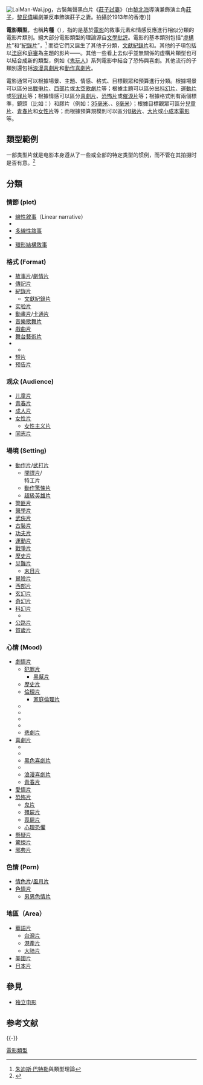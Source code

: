 [[File:LaiMan-Wai.jpg|thumb]]，古裝無聲黑白片《[[莊子試妻_(電影)|莊子試妻]]》（由[[黎北海|黎北海]]導演兼飾演主角[[莊子|莊子]]，[[黎民偉|黎民偉]]編劇兼反串飾演莊子之妻。拍攝於1913年的香港）]]

'''電影類型'''，也稱'''片種'''（{{lang-en|Film Genre}}），指的是基於[[電影|電影]]的敘事元素和情感反應進行相似分類的電影片類別。絕大部分電影類型的理論源自[[文學批評|文學批評]]。電影的基本類別包括“[[虛構作品|虛構片]]”和“[[紀錄片|紀錄片]]”，<ref>[[朱迪斯·巴特勒|朱迪斯·巴特勒]]與類型理論</ref> 而從它們又誕生了其他子分類，[[文獻紀錄片|文獻紀錄片]]和{{Link-en|紀錄劇情片|docufiction}}。其他的子項包括以[[法庭|法庭]]和[[訴訟|庭審]]為主題的影片——{{Link-en|律政片|legal drama}}。其他一些看上去似乎並無關係的虛構片類型也可以結合成新的類型，例如《[[屍變_(電影)|鬼玩人]]》系列電影中結合了恐怖與喜劇。其他流行的子類別還包括[[浪漫喜劇片|浪漫喜劇片]]和[[動作喜劇片|動作喜劇片]]。

電影通常可以根據場景、主題、情感、格式、目標觀眾和預算進行分類。根據場景可以區分出[[戰爭片|戰爭片]]、[[西部片|西部片]]或[[太空歌劇|太空歌劇片]]等；根據主題可以區分出[[科幻片|科幻片]]、[[運動片|運動片]]或[[犯罪片|犯罪片]]等；根據情感可以區分[[喜劇片|喜劇片]]、[[恐怖片|恐怖片]]或[[催淚片|催淚片]]等；根據格式則有兩個標準，鏡頭（比如：{{Link-en|橫向壓縮寬屏幕|anamorphic widescreen}}）和膠片（例如：[[35毫米膠片|35毫米]]、{{Link-en|16毫米膠片|16 mm|16毫米膠片}}、[[8毫米胶片|8毫米]]）；根據目標觀眾可區分[[兒童片|兒童片]]、[[青春片|青春片]]和[[女性片|女性片]]等；而根據預算規模則可以區分[[B級片|B級片]]、[[大片|大片]]或[[小成本電影|小成本電影]]等。

== 類型範例 ==
一部类型片就是电影本身遵从了一些或全部的特定类型的惯例，而不管在其拍摄时是否有意。<ref>{{cite book | title=Journalists in Film: Heroes and Villains | author=Brian McNair | publisher=Edinburgh University Press | year=2010 | url=https://books.google.com/books?id=RbKuuBqBWg8C&pg=PA29&lpg=PA29&dq=%22dogme+95%22+%22genre+movie%22&source=bl&ots=Gj9fDv2kVx&sig=gd9uaogpgpndkBMs5vAcpGqkW_Q&hl=en&sa=X&ei=-C3aUqeUO43AkQXR9YHYAw&ved=0CC4Q6AEwATgK#v=onepage&q=%22dogme%2095%22%20%22genre%20movie%22&f=false | access-date=2017-04-10 | archive-date=2017-03-06 | archive-url=https://web.archive.org/web/20170306200316/https://books.google.com/books?id=RbKuuBqBWg8C&pg=PA29&lpg=PA29&dq=%22dogme+95%22+%22genre+movie%22&source=bl&ots=Gj9fDv2kVx&sig=gd9uaogpgpndkBMs5vAcpGqkW_Q&hl=en&sa=X&ei=-C3aUqeUO43AkQXR9YHYAw&ved=0CC4Q6AEwATgK#v=onepage&q=%22dogme%2095%22%20%22genre%20movie%22&f=false | dead-url=no }}</ref>

== 分類 ==
=== 情節 (plot) ===
*[[線性敘事|線性敘事]]（Linear narrative）
* {{le|非線性敘事|Nonlinear narrative}} 
*[[多線性敘事|多線性敘事]]
* {{le|回憶敘事|Flashback (narrative)}} 
*[[環形結構敘事|環形結構敘事]]

=== 格式 (Format) ===
*[[故事片|故事片]]/[[劇情片|劇情片]]
*[[傳記片|傳記片]]
*[[紀錄片|紀錄片]]
**[[文獻紀錄片|文獻紀錄片]]
*[[实验片|实验片]]
*[[動畫電影|動畫片]]/[[卡通片|卡通片]]
*[[音樂歌舞片|音樂歌舞片]]
*[[戲曲片|戲曲片]]
*[[舞台藝術片|舞台藝術片]]
*{{Link-en|雜糅|Hybridity|雜糅片}}
**{{Link-en|記錄劇情片|Docufiction}}
*[[短片|短片]]
*[[预告片|预告片]]

=== 观众 (Audience) ===
*[[儿童片|儿童片]]
*[[青春片|青春片]]
*[[成人片|成人片]]
*[[女性片|女性片]]
**[[女性主义片|女性主义片]]
*[[同志片|同志片]]

=== 場境 (Setting) ===
*[[動作片|動作片]]/[[武打片|武打片]]
**[[間諜片|間諜片]]/<br>特工片
**[[驚悚片|動作驚悚片]]
**[[超級英雄片|超級英雄片]]
*[[警匪片|警匪片]]
*[[醫學|醫學片]]
*[[武俠片|武俠片]]
*[[古裝片|古裝片]]
*[[功夫片|功夫片]]
*[[運動片|運動片]]
*[[戰爭片|戰爭片]]
*[[歷史片|歷史片]]
*[[災難片|災難片]]
**[[末日片|末日片]]
*[[冒險片|冒險片]]
*[[西部片|西部片]]
*[[玄幻片|玄幻片]]
*[[奇幻片|奇幻片]]
*[[科幻片|科幻片]] 
**{{Link-en|太空西部|Space Western}}
*[[公路片|公路片]]
*[[賀歲片|賀歲片]]

=== 心情 (Mood) ===
*[[劇情片|劇情片]]
**[[犯罪片|犯罪片]] 
***[[黑幫電影|黑幫片]]
**[[歷史片|歷史片]]
**[[倫理片|倫理片]]
***[[家庭倫理片|家庭倫理片]]
**{{Link-en|律政片|Legal drama}}
**{{Link-en|政治劇情|Political drama}}
**{{link-en|心理片|Psychodrama}}
**{{Link-en|劇情喜劇片|Comedy-drama}}
**[[悲劇|悲劇片]]
*[[喜劇片|喜劇片]]
**{{Link-en|儀態喜劇|Comedy of manners|儀態喜劇片}}
**{{Link-en|棍棒喜劇|Slapstick|棍棒喜劇片}}
**[[黑色幽默|黑色喜劇片]]
**{{Link-en|恐怖喜劇片|Comedy horror}}
**[[浪漫喜劇片|浪漫喜劇片]]
**[[青春片|青春片]]
*[[愛情片|愛情片]]
*[[恐怖片|恐怖片]]
**[[鬼片|鬼片]]
**[[殭屍片|殭屍片]]
**[[喪屍片|喪屍片]]
**[[心理學恐懼|心理恐懼]]
*[[懸疑片|懸疑片]] 
*[[驚悚片|驚悚片]]
*[[邪典片|邪典片]]

=== 色情 (Porn) ===
*[[情色片|情色片]]/[[風月片|風月片]]
*[[色情片|色情片]]
**[[男男色情片|男男色情片]]

=== 地區（Area） ===
*[[華語片|華語片]]
**[[台灣片|台灣片]]
**[[港產片|港產片]]
**[[大陆片|大陆片]]
*[[美國片|美國片]]
*[[日本片|日本片]]

== 參見 ==
{{Portal box|电影}}
* [[独立电影|独立电影]]

==参考文献==
{{Reflist}}

{{-}}
{{Film genres}}

[[Category:電影類型|]]
